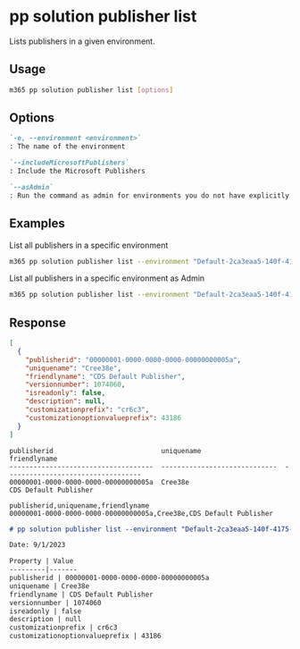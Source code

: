 
# pp solution publisher list

Lists publishers in a given environment.

## Usage

```sh
m365 pp solution publisher list [options]
```

## Options

```md definition-list
`-e, --environment <environment>`
: The name of the environment

`--includeMicrosoftPublishers`
: Include the Microsoft Publishers

`--asAdmin`
: Run the command as admin for environments you do not have explicitly assigned permissions to.
```

<Global />

## Examples

List all publishers in a specific environment

```sh
m365 pp solution publisher list --environment "Default-2ca3eaa5-140f-4175-8261-3272edf9f339"
```

List all publishers in a specific environment as Admin

```sh
m365 pp solution publisher list --environment "Default-2ca3eaa5-140f-4175-8261-3272edf9f339" --asAdmin
```

## Response

<Tabs>
  <TabItem value="JSON">

  ```json
  [
    {
      "publisherid": "00000001-0000-0000-0000-00000000005a",
      "uniquename": "Cree38e",
      "friendlyname": "CDS Default Publisher",
      "versionnumber": 1074060,
      "isreadonly": false,
      "description": null,
      "customizationprefix": "cr6c3",
      "customizationoptionvalueprefix": 43186
    }
  ]
  ```

  </TabItem>
  <TabItem value="Text">

  ```text
  publisherid                           uniquename                     friendlyname
  ------------------------------------  -----------------------------  ----------------------------------
  00000001-0000-0000-0000-00000000005a  Cree38e                        CDS Default Publisher
  ```

  </TabItem>
  <TabItem value="CSV">

  ```csv
  publisherid,uniquename,friendlyname
  00000001-0000-0000-0000-00000000005a,Cree38e,CDS Default Publisher
  ```

  </TabItem>
  <TabItem value="Markdown">

  ```md
  # pp solution publisher list --environment "Default-2ca3eaa5-140f-4175-8261-3272edf9f339"
  
  Date: 9/1/2023

  Property | Value
  ---------|-------
  publisherid | 00000001-0000-0000-0000-00000000005a
  uniquename | Cree38e
  friendlyname | CDS Default Publisher
  versionnumber | 1074060
  isreadonly | false
  description | null
  customizationprefix | cr6c3
  customizationoptionvalueprefix | 43186
  ```

  </TabItem>
</Tabs>

